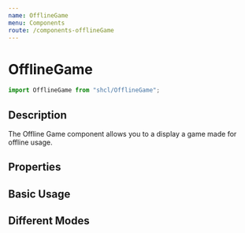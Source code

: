 ```yaml
---
name: OfflineGame
menu: Components
route: /components-offlineGame
---
```



# OfflineGame

```javascript
import OfflineGame from "shcl/OfflineGame";
```

## Description

The Offline Game component allows you to a display a game made for offline usage.

## Properties

<Props of={OfflineGame} />

## Basic Usage

<Playground>
  <OfflineGame></OfflineGame>
</Playground>

## Different Modes

<Playground>
  <OfflineGame mode="sleep-expert" jumpKey="6"></OfflineGame>
</Playground>
